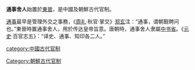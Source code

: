 '''通事舍人'''始置於[[東晉|東晉]]，是中國及朝鮮古代官制。

[[通事|通事]]最早是管理外交之事務，《[[周礼|周礼]]·秋官·掌交》[[郑玄|郑玄]]注：“通事，谓朝觐聘问也。”東晉時置通事舍人，用於传达皇帝旨意。唐朝時，通事舍人隶屬[[中书省|中书省]]。《[[元史|元史]]·百官志五》：“译史、通事、知印各二人。”

[[category:中國古代官制|category:中國古代官制]]
[[Category:朝鮮古代官制|Category:朝鮮古代官制]]